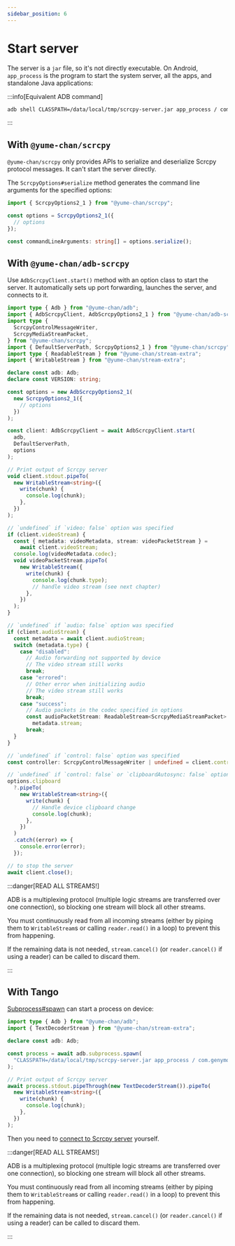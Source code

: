 ```yaml
---
sidebar_position: 6
---
```


# Start server

The server is a `jar` file, so it's not directly executable. On Android, `app_process` is the program to start the system server, all the apps, and standalone Java applications:

:::info[Equivalent ADB command]

```bash
adb shell CLASSPATH=/data/local/tmp/scrcpy-server.jar app_process / com.genymobile.scrcpy.Server 2.1
```

:::

## With `@yume-chan/scrcpy`

`@yume-chan/scrcpy` only provides APIs to serialize and deserialize Scrcpy protocol messages. It can't start the server directly.

The `ScrcpyOptions#serialize` method generates the command line arguments for the specified options:

```ts transpile
import { ScrcpyOptions2_1 } from "@yume-chan/scrcpy";

const options = ScrcpyOptions2_1({
  // options
});

const commandLineArguments: string[] = options.serialize();
```

## With `@yume-chan/adb-scrcpy`

Use `AdbScrcpyClient.start()` method with an option class to start the server. It automatically sets up port forwarding, launches the server, and connects to it.

```ts transpile
import type { Adb } from "@yume-chan/adb";
import { AdbScrcpyClient, AdbScrcpyOptions2_1 } from "@yume-chan/adb-scrcpy";
import type {
  ScrcpyControlMessageWriter,
  ScrcpyMediaStreamPacket,
} from "@yume-chan/scrcpy";
import { DefaultServerPath, ScrcpyOptions2_1 } from "@yume-chan/scrcpy";
import type { ReadableStream } from "@yume-chan/stream-extra";
import { WritableStream } from "@yume-chan/stream-extra";

declare const adb: Adb;
declare const VERSION: string;

const options = new AdbScrcpyOptions2_1(
  new ScrcpyOptions2_1({
    // options
  })
);

const client: AdbScrcpyClient = await AdbScrcpyClient.start(
  adb,
  DefaultServerPath,
  options
);

// Print output of Scrcpy server
void client.stdout.pipeTo(
  new WritableStream<string>({
    write(chunk) {
      console.log(chunk);
    },
  })
);

// `undefined` if `video: false` option was specified
if (client.videoStream) {
  const { metadata: videoMetadata, stream: videoPacketStream } =
    await client.videoStream;
  console.log(videoMetadata.codec);
  void videoPacketStream.pipeTo(
    new WritableStream({
      write(chunk) {
        console.log(chunk.type);
        // handle video stream (see next chapter)
      },
    })
  );
}

// `undefined` if `audio: false` option was specified
if (client.audioStream) {
  const metadata = await client.audioStream;
  switch (metadata.type) {
    case "disabled":
      // Audio forwarding not supported by device
      // The video stream still works
      break;
    case "errored":
      // Other error when initializing audio
      // The video stream still works
      break;
    case "success":
      // Audio packets in the codec specified in options
      const audioPacketStream: ReadableStream<ScrcpyMediaStreamPacket> =
        metadata.stream;
      break;
  }
}

// `undefined` if `control: false` option was specified
const controller: ScrcpyControlMessageWriter | undefined = client.controller;

// `undefined` if `control: false` or `clipboardAutosync: false` option was specified
options.clipboard
  ?.pipeTo(
    new WritableStream<string>({
      write(chunk) {
        // Handle device clipboard change
        console.log(chunk);
      },
    })
  )
  .catch((error) => {
    console.error(error);
  });

// to stop the server
await client.close();
```

:::danger[READ ALL STREAMS!]

ADB is a multiplexing protocol (multiple logic streams are transferred over one connection), so blocking one stream will block all other streams.

You must continuously read from all incoming streams (either by piping them to `WritableStream`s or calling `reader.read()` in a loop) to prevent this from happening.

If the remaining data is not needed, `stream.cancel()` (or `reader.cancel()` if using a reader) can be called to discard them.

:::

## With Tango

[Subprocess#spawn](/api/adb/subprocess.mdx#start-process-in-raw-mode) can start a process on device:

```ts transpile
import type { Adb } from "@yume-chan/adb";
import { TextDecoderStream } from "@yume-chan/stream-extra";

declare const adb: Adb;

const process = await adb.subprocess.spawn(
  "CLASSPATH=/data/local/tmp/scrcpy-server.jar app_process / com.genymobile.scrcpy.Server 2.1"
);

// Print output of Scrcpy server
await process.stdout.pipeThrough(new TextDecoderStream()).pipeTo(
  new WritableStream<string>({
    write(chunk) {
      console.log(chunk);
    },
  })
);
```

Then you need to [connect to Scrcpy server](./connect-server.mdx) yourself.

:::danger[READ ALL STREAMS!]

ADB is a multiplexing protocol (multiple logic streams are transferred over one connection), so blocking one stream will block all other streams.

You must continuously read from all incoming streams (either by piping them to `WritableStream`s or calling `reader.read()` in a loop) to prevent this from happening.

If the remaining data is not needed, `stream.cancel()` (or `reader.cancel()` if using a reader) can be called to discard them.

:::
